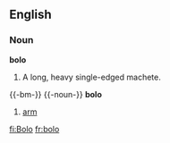 ==English==

===Noun===

'''bolo'''

#A long, heavy single-edged machete.

{{-bm-}}
{{-noun-}}
'''bolo'''
# [[arm]]

[[fi:Bolo]]
[[fr:bolo]]